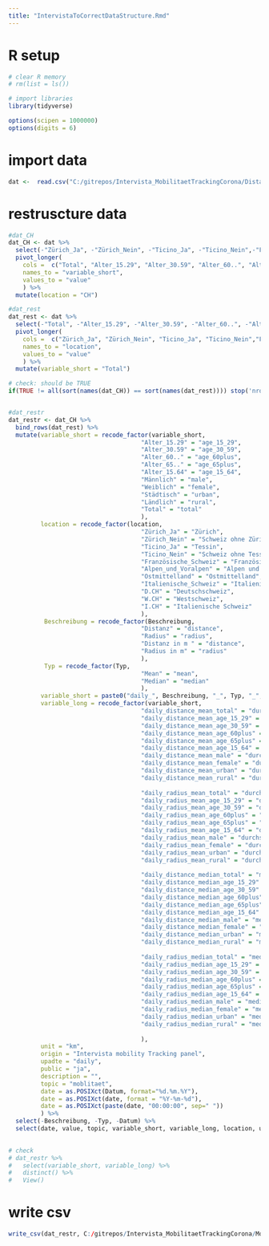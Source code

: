```yaml
---
title: "IntervistaToCorrectDataStructure.Rmd"
---
```


# R setup 

```r

# clear R memory
# rm(list = ls())

# import libraries
library(tidyverse)

options(scipen = 1000000)
options(digits = 6)

```

# import data

```r

dat <-  read.csv("C:/gitrepos/Intervista_MobilitaetTrackingCorona/Distanzen.csv", header=T, sep=";", stringsAsFactors=FALSE, encoding="ANSI_X3.4-1986") 


```

# restruscture data

```r

#dat_CH
dat_CH <- dat %>%
  select(-"Zürich_Ja", -"Zürich_Nein", -"Ticino_Ja", -"Ticino_Nein",-"Französische_Schweiz", -"Alpen_und_Voralpen", -"Westmittelland" ,-"Ostmittelland", -"Italienische_Schweiz", -"D.CH", -"W.CH", -"I.CH") %>%
  pivot_longer(
    cols =  c("Total", "Alter_15.29", "Alter_30.59", "Alter_60..", "Alter_65..","Alter_15.64" , "Männlich", "Weiblich", "Städtisch" ,"Ländlich"),
    names_to = "variable_short",
    values_to = "value"
    ) %>%
  mutate(location = "CH")

#dat_rest
dat_rest <- dat %>%
  select(-"Total", -"Alter_15.29", -"Alter_30.59", -"Alter_60..", -"Alter_65..",-"Alter_15.64" , -"Männlich", -"Weiblich", -"Städtisch" ,-"Ländlich") %>%
  pivot_longer(
    cols =  c("Zürich_Ja", "Zürich_Nein", "Ticino_Ja", "Ticino_Nein","Französische_Schweiz", "Alpen_und_Voralpen", "Westmittelland" ,"Ostmittelland", "Italienische_Schweiz", "D.CH", "W.CH", "I.CH"),
    names_to = "location",
    values_to = "value"
    ) %>%
  mutate(variable_short = "Total")

# check: should be TRUE  
if(TRUE != all(sort(names(dat_CH)) == sort(names(dat_rest)))) stop('nrow sort(names(dat_CH)) == sort(names(dat_rest)) not correct')


#dat_restr
dat_restr <- dat_CH %>%
  bind_rows(dat_rest) %>%
  mutate(variable_short = recode_factor(variable_short, 
                                     "Alter_15.29" = "age_15_29", 
                                     "Alter_30.59" = "age_30_59", 
                                     "Alter_60.." = "age_60plus",
                                     "Alter_65.." = "age_65plus", 
                                     "Alter_15.64" = "age_15_64",
                                     "Männlich" = "male",
                                     "Weiblich" = "female",
                                     "Städtisch" = "urban",
                                     "Ländlich" = "rural",
                                     "Total" = "total"
                                     ),
         location = recode_factor(location, 
                                     "Zürich_Ja" = "Zürich", 
                                     "Zürich_Nein" = "Schweiz ohne Zürich", 
                                     "Ticino_Ja" = "Tessin", 
                                     "Ticino_Nein" = "Schweiz ohne Tessin",
                                     "Französische_Schweiz" = "Französische Schweiz", 
                                     "Alpen_und_Voralpen" = "Alpen und Voralpen",
                                     "Ostmittelland" = "Ostmittelland",
                                     "Italienische_Schweiz" = "Italienische Schweiz",
                                     "D.CH" = "Deutschschweiz",
                                     "W.CH" = "Westschweiz",
                                     "I.CH" = "Italienische Schweiz"
                                     ),
          Beschreibung = recode_factor(Beschreibung, 
                                     "Distanz" = "distance", 
                                     "Radius" = "radius",
                                     "Distanz in m " = "distance", 
                                     "Radius in m" = "radius"
                                     ),
          Typ = recode_factor(Typ, 
                                     "Mean" = "mean", 
                                     "Median" = "median"
                                     ),
         variable_short = paste0("daily_", Beschreibung, "_", Typ, "_", variable_short),
         variable_long = recode_factor(variable_short, 
                                     "daily_distance_mean_total" = "durchschnittliche Tagesdistanz", 
                                     "daily_distance_mean_age_15_29" = "durchschnittliche Tagesdistanz der 15-29-Jährigen",
                                     "daily_distance_mean_age_30_59" = "durchschnittliche Tagesdistanz der 30-59-Jährigen", 
                                     "daily_distance_mean_age_60plus" = "durchschnittliche Tagesdistanz der über 60-Järigen", 
                                     "daily_distance_mean_age_65plus" = "durchschnittliche Tagesdistanz der über 65-Jähriegen",
                                     "daily_distance_mean_age_15_64" = "durchschnittliche Tagesdistanz der 15-64-Jährigen", 
                                     "daily_distance_mean_male" = "durchschnittliche Tagesdistanz der Männer", 
                                     "daily_distance_mean_female" = "durchschnittliche Tagesdistanz der Frauen",
                                     "daily_distance_mean_urban" = "durchschnittliche Tagesdistanz im urbanen Raum", 
                                     "daily_distance_mean_rural" = "durchschnittliche Tagesdistanz im ruralen Raum", 
                              
                                     "daily_radius_mean_total" = "durchschnittlicher täglicher Bewegungsradius",
                                     "daily_radius_mean_age_15_29" = "durchschnittlicher täglicher Bewegungsradius der 15-29-Jährigen", 
                                     "daily_radius_mean_age_30_59" = "durchschnittlicher täglicher Bewegungsradius der 30-59-Jährigen", 
                                     "daily_radius_mean_age_60plus" = "durchschnittlicher täglicher Bewegungsradius der über 60-Järigen",
                                     "daily_radius_mean_age_65plus" = "durchschnittlicher täglicher Bewegungsradius der über 65-Jähriegen",
                                     "daily_radius_mean_age_15_64" = "durchschnittlicher täglicher Bewegungsradius der 15-64-Jährigen", 
                                     "daily_radius_mean_male" = "durchschnittlicher täglicher Bewegungsradius der Männer", 
                                     "daily_radius_mean_female" = "durchschnittlicher täglicher Bewegungsradius der Frauen",
                                     "daily_radius_mean_urban" = "durchschnittlicher täglicher Bewegungsradius im urbanen Raum", 
                                     "daily_radius_mean_rural" = "durchschnittlicher täglicher Bewegungsradius im ruralen Raum", 
                              
                                     "daily_distance_median_total" = "mediane Tagesdistanz", 
                                     "daily_distance_median_age_15_29" = "mediane Tagesdistanz der 15-29-Jährigen",
                                     "daily_distance_median_age_30_59" = "mediane Tagesdistanz der 30-59-Jährigen", 
                                     "daily_distance_median_age_60plus" = "mediane Tagesdistanz der über 60-Järigen", 
                                     "daily_distance_median_age_65plus" = "mediane Tagesdistanz der über 65-Jähriegen",
                                     "daily_distance_median_age_15_64" = "mediane Tagesdistanz der 15-64-Jährigen", 
                                     "daily_distance_median_male" = "mediane Tagesdistanz der Männer", 
                                     "daily_distance_median_female" = "mediane Tagesdistanz der Frauen",
                                     "daily_distance_median_urban" = "mediane Tagesdistanz im urbanen Raum", 
                                     "daily_distance_median_rural" = "mediane Tagesdistanz im ruralen Raum", 
                              
                                     "daily_radius_median_total" = "medianer täglicher Bewegungsradius",
                                     "daily_radius_median_age_15_29" = "medianer täglicher Bewegungsradius der 15-29-Jährigen", 
                                     "daily_radius_median_age_30_59" = "medianer täglicher Bewegungsradius der 30-59-Jährigen", 
                                     "daily_radius_median_age_60plus" = "medianer täglicher Bewegungsradius der über 60-Järigen",
                                     "daily_radius_median_age_65plus" = "medianer täglicher Bewegungsradius der über 65-Jähriegen",
                                     "daily_radius_median_age_15_64" = "medianer täglicher Bewegungsradius der 15-64-Jährigen", 
                                     "daily_radius_median_male" = "medianer täglicher Bewegungsradius der Männer", 
                                     "daily_radius_median_female" = "medianer täglicher Bewegungsradius der Frauen",
                                     "daily_radius_median_urban" = "medianer täglicher Bewegungsradius im urbanen Raum", 
                                     "daily_radius_median_rural" = "medianer täglicher Bewegungsradius im ruralen Raum"
                                     
                                     ),
         unit = "km",
         origin = "Intervista mobility Tracking panel",
         upadte = "daily",
         public = "ja",
         description = "",
         topic = "moblitaet", 
         date = as.POSIXct(Datum, format="%d.%m.%Y"),
         date = as.POSIXct(date, format = "%Y-%m-%d"),
         date = as.POSIXct(paste(date, "00:00:00", sep=" "))
         ) %>%
  select(-Beschreibung, -Typ, -Datum) %>%
  select(date, value, topic, variable_short, variable_long, location, unit, origin, upadte, public, description)
  

# check
# dat_restr %>%
#   select(variable_short, variable_long) %>%
#   distinct() %>%
#   View()


```

# write csv

```r

write_csv(dat_restr, C:/gitrepos/Intervista_MobilitaetTrackingCorona/Mobility_Inrtvista.csv)

```


